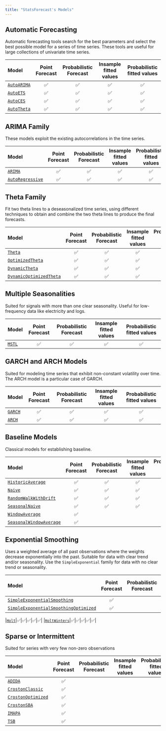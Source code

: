 ```yaml
---
title: "StatsForecast's Models"
---
```


## Automatic Forecasting

Automatic forecasting tools search for the best parameters and select
the best possible model for a series of time series. These tools are
useful for large collections of univariate time series.

| Model                                       | Point Forecast | Probabilistic Forecast | Insample fitted values | Probabilistic fitted values |
|:-----|:----------:|:----------------:|:---------------:|:--------------------:|
| [`AutoARIMA`](../../models#class-autoarima) |       ✅       |           ✅           |           ✅           |             ✅              |
| [`AutoETS`](../../models#class-autoets)     |       ✅       |           ✅           |           ✅           |             ✅              |
| [`AutoCES`](../../models#class-autoces)     |       ✅       |           ✅           |           ✅           |             ✅              |
| [`AutoTheta`](../../models#class-autotheta) |       ✅       |           ✅           |           ✅           |             ✅              |

## ARIMA Family

These models exploit the existing autocorrelations in the time series.

| Model                                                 | Point Forecast | Probabilistic Forecast | Insample fitted values | Probabilistic fitted values |
|:-----|:----------:|:----------------:|:---------------:|:--------------------:|
| [`ARIMA`](../../models#class-arima)                   |       ✅       |           ✅           |           ✅           |             ✅              |
| [`AutoRegressive`](../../models#class-autoregressive) |       ✅       |           ✅           |           ✅           |             ✅              |

## Theta Family

Fit two theta lines to a deseasonalized time series, using different
techniques to obtain and combine the two theta lines to produce the
final forecasts.

| Model                                                               | Point Forecast | Probabilistic Forecast | Insample fitted values | Probabilistic fitted values |
|:-----|:----------:|:----------------:|:---------------:|:--------------------:|
| [`Theta`](../../models#class-theta)                                 |       ✅       |           ✅           |           ✅           |             ✅              |
| [`OptimizedTheta`](../../models#class-optimizedtheta)               |       ✅       |           ✅           |           ✅           |             ✅              |
| [`DynamicTheta`](../../models#class-dynamictheta)                   |       ✅       |           ✅           |           ✅           |             ✅              |
| [`DynamicOptimizedTheta`](../../models#class-dynamicoptimizedtheta) |       ✅       |           ✅           |           ✅           |             ✅              |

## Multiple Seasonalities

Suited for signals with more than one clear seasonality. Useful for
low-frequency data like electricity and logs.

| Model                             | Point Forecast | Probabilistic Forecast | Insample fitted values | Probabilistic fitted values |
|:-----|:----------:|:----------------:|:---------------:|:--------------------:|
| [`MSTL`](../../models#class-mstl) |       ✅       |           ✅           |           ✅           |             ✅              |

## GARCH and ARCH Models

Suited for modeling time series that exhibit non-constant volatility
over time. The ARCH model is a particular case of GARCH.

| Model                               | Point Forecast | Probabilistic Forecast | Insample fitted values | Probabilistic fitted values |
|:-----|:----------:|:----------------:|:---------------:|:--------------------:|
| [`GARCH`](../../models#class-garch) |       ✅       |           ✅           |           ✅           |             ✅              |
| [`ARCH`](../../models#class-arch)   |       ✅       |           ✅           |           ✅           |             ✅              |

## Baseline Models

Classical models for establishing baseline.

| Model                                                               | Point Forecast | Probabilistic Forecast | Insample fitted values | Probabilistic fitted values |
|:-----|:----------:|:----------------:|:---------------:|:--------------------:|
| [`HistoricAverage`](../../models#class-historicaverage)             |       ✅       |           ✅           |           ✅           |             ✅              |
| [`Naive`](../../models#class-naive)                                 |       ✅       |           ✅           |           ✅           |             ✅              |
| [`RandomWalkWithDrift`](../../models#class-randomwalkwithdrift)     |       ✅       |           ✅           |           ✅           |             ✅              |
| [`SeasonalNaive`](../../models#class-seasonalnaive)                 |       ✅       |           ✅           |           ✅           |             ✅              |
| [`WindowAverage`](../../models#class-windowaverage)                 |       ✅       |                        |                        |                             |
| [`SeasonalWindowAverage`](../../models#class-seasonalwindowaverage) |       ✅       |                        |                        |                             |

## Exponential Smoothing

Uses a weighted average of all past observations where the weights
decrease exponentially into the past. Suitable for data with clear trend
and/or seasonality. Use the `SimpleExponential` family for data with no
clear trend or seasonality.

| Model                                                                                           | Point Forecast | Probabilistic Forecast | Insample fitted values | Probabilistic fitted values |
|:-----|:----------:|:----------------:|:---------------:|:--------------------:|
| [`SimpleExponentialSmoothing`](../../models#class-simpleexponentialsmoothing)                   |       ✅       |                        |                        |                             |
| [`SimpleExponentialSmoothingOptimized`](../../models#class-simpleexponentialsmoothingoptimized) |       ✅       |                        |                        |                             |

\|[`Holt`](../../models#class-holt)\|✅\|✅\|✅\|✅\|✅\|
\|[`HoltWinters`](../../models#class-holtwinters)\|✅\|✅\|✅\|✅\|✅\|

## Sparse or Intermittent

Suited for series with very few non-zero observations

| Model                                                     | Point Forecast | Probabilistic Forecast | Insample fitted values | Probabilistic fitted values |
|:-----|:----------:|:----------------:|:---------------:|:--------------------:|
| [`ADIDA`](../../models#class-adida)                       |       ✅       |                        |                        |                             |
| [`CrostonClassic`](../../models#class-crostonclassic)     |       ✅       |                        |                        |                             |
| [`CrostonOptimized`](../../models#class-crostonoptimized) |       ✅       |                        |                        |                             |
| [`CrostonSBA`](../../models#class-crostonsba)             |       ✅       |                        |                        |                             |
| [`IMAPA`](../../models#class-imapa)                       |       ✅       |                        |                        |                             |
| [`TSB`](../../models#class-tsb)                           |       ✅       |                        |                        |                             |

